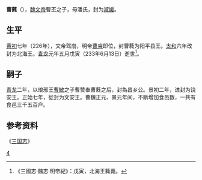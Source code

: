 '''曹蕤'''（{{bd|？||233年||}}），[[魏文帝|魏文帝]]曹丕之子，母潘氏，封为[[淑媛|淑媛]]。

== 生平 ==
[[黄初|黄初]]七年（226年），文帝驾崩，明帝[[曹睿|曹睿]]即位，封曹蕤为阳平县王。[[太和_(曹魏)|太和]]六年改封为北海王。[[青龙|青龙]]元年五月戊寅（233年6月13日）逝世<ref>《三國志·魏志·明帝紀》：戊寅，北海王蕤薨。</ref>。

==嗣子==
[[青龙|青龙]]二年，以琅邪王[[曹敏|曹敏]]之子曹赞奉曹蕤之后，封為昌乡公。景初二年，进封为饶安王。正始七年，徙封为文安王。曹魏正元、景元年间，不断增加食邑数，一共有食邑三千五百户。

==参考资料==
《[[三国志|三国志]]》

{{三国志}}
[[Category:魏文帝皇子|4]]